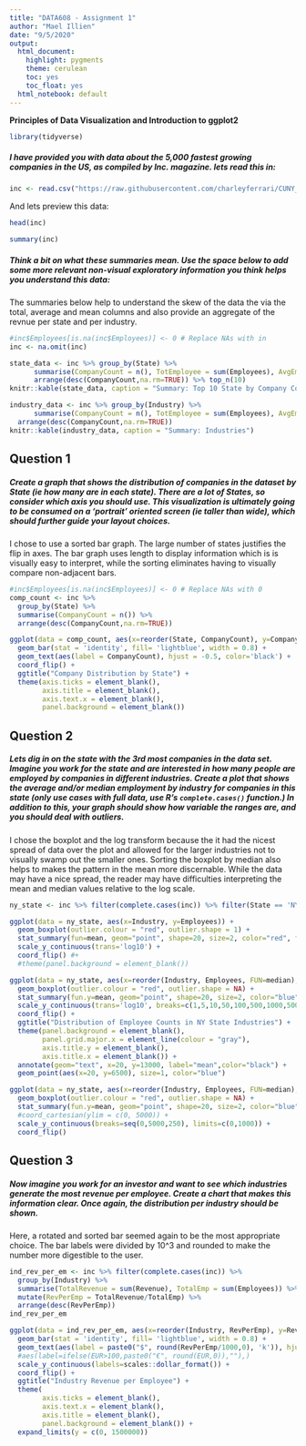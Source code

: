 ```yaml
---
title: "DATA608 - Assignment 1"
author: "Mael Illien"
date: "9/5/2020"
output:
  html_document: 
    highlight: pygments
    theme: cerulean
    toc: yes
    toc_float: yes
  html_notebook: default
---
```


**Principles of Data Visualization and Introduction to ggplot2**

```r
library(tidyverse)
```

##### I have provided you with data about the 5,000 fastest growing companies in the US, as compiled by Inc. magazine. lets read this in:

```r
inc <- read.csv("https://raw.githubusercontent.com/charleyferrari/CUNY_DATA_608/master/module1/Data/inc5000_data.csv", header= TRUE)
```

And lets preview this data:

```r
head(inc)
```
```r
summary(inc)
```

##### Think a bit on what these summaries mean. Use the space below to add some more relevant non-visual exploratory information you think helps you understand this data:

The summaries below help to understand the skew of the data the via the total, average and mean columns and also provide an aggregate of the revnue per state and per industry. 

```r
#inc$Employees[is.na(inc$Employees)] <- 0 # Replace NAs with in
inc <- na.omit(inc)

state_data <- inc %>% group_by(State) %>% 
      summarise(CompanyCount = n(), TotEmployee = sum(Employees), AvgEmployee = round(mean(Employees),2), StdEmployee = round(sd(Employees),2), SumRevenue_b = sum(Revenue)/(10^9)) %>% 
      arrange(desc(CompanyCount,na.rm=TRUE)) %>% top_n(10)
knitr::kable(state_data, caption = "Summary: Top 10 State by Company Count")
```

```r
industry_data <- inc %>% group_by(Industry) %>% 
      summarise(CompanyCount = n(), TotEmployee = sum(Employees), AvgEmployee = round(mean(Employees),2), StdEmployee = round(sd(Employees),2), SumRevenue_b = sum(Revenue)/(10^9)) %>% 
  arrange(desc(CompanyCount,na.rm=TRUE))
knitr::kable(industry_data, caption = "Summary: Industries")
```




## Question 1

##### Create a graph that shows the distribution of companies in the dataset by State (ie how many are in each state). There are a lot of States, so consider which axis you should use. This visualization is ultimately going to be consumed on a 'portrait' oriented screen (ie taller than wide), which should further guide your layout choices.

I chose to use a sorted bar graph. The large number of states justifies the flip in axes. The bar graph uses length to display information which is is visually easy to interpret, while the sorting eliminates having to visually compare non-adjacent bars. 

```r
#inc$Employees[is.na(inc$Employees)] <- 0 # Replace NAs with 0
comp_count <- inc %>% 
  group_by(State) %>% 
  summarise(CompanyCount = n()) %>% 
  arrange(desc(CompanyCount,na.rm=TRUE))
```

```r
ggplot(data = comp_count, aes(x=reorder(State, CompanyCount), y=CompanyCount)) + 
  geom_bar(stat = 'identity', fill= 'lightblue', width = 0.8) + 
  geom_text(aes(label = CompanyCount), hjust = -0.5, color='black') +
  coord_flip() + 
  ggtitle("Company Distribution by State") +
  theme(axis.ticks = element_blank(),
        axis.title = element_blank(),
        axis.text.x = element_blank(),
        panel.background = element_blank())
```

## Question 2

##### Lets dig in on the state with the 3rd most companies in the data set. Imagine you work for the state and are interested in how many people are employed by companies in different industries. Create a plot that shows the average and/or median employment by industry for companies in this state (only use cases with full data, use R's `complete.cases()` function.) In addition to this, your graph should show how variable the ranges are, and you should deal with outliers.

I chose the boxplot and the log transform because the it had the nicest spread of data over the plot and allowed for the larger industries not to visually swamp out the smaller ones. Sorting the boxplot by median also helps to makes the pattern in the mean more discernable. While the data may have a nice spread, the reader may have difficulties interpreting the mean and median values relative to the log scale.   

```r
ny_state <- inc %>% filter(complete.cases(inc)) %>% filter(State == 'NY') %>% arrange(desc(Employees))
```

```r
ggplot(data = ny_state, aes(x=Industry, y=Employees)) + 
  geom_boxplot(outlier.colour = "red", outlier.shape = 1) +
  stat_summary(fun=mean, geom="point", shape=20, size=2, color="red", fill="red") +
  scale_y_continuous(trans='log10') +
  coord_flip() #+
  #theme(panel.background = element_blank())
```

```r
ggplot(data = ny_state, aes(x=reorder(Industry, Employees, FUN=median), y=Employees)) + 
  geom_boxplot(outlier.colour = "red", outlier.shape = NA) +
  stat_summary(fun.y=mean, geom="point", shape=20, size=2, color="blue", fill="red", show.legend=TRUE) +
  scale_y_continuous(trans='log10', breaks=c(1,5,10,50,100,500,1000,5000)) +
  coord_flip() +
  ggtitle("Distribution of Employee Counts in NY State Industries") +
  theme(panel.background = element_blank(),
        panel.grid.major.x = element_line(colour = "gray"),
        axis.title.y = element_blank(),
        axis.title.x = element_blank()) +
  annotate(geom="text", x=20, y=13000, label="mean",color="black") +
  geom_point(aes(x=20, y=6500), size=1, color="blue")
```

```r
ggplot(data = ny_state, aes(x=reorder(Industry, Employees, FUN=median), y=Employees)) + 
  geom_boxplot(outlier.colour = "red", outlier.shape = NA) +
  stat_summary(fun.y=mean, geom="point", shape=20, size=2, color="blue", fill="red") +
  #coord_cartesian(ylim = c(0, 5000)) +
  scale_y_continuous(breaks=seq(0,5000,250), limits=c(0,1000)) +
  coord_flip()
```

## Question 3

##### Now imagine you work for an investor and want to see which industries generate the most revenue per employee. Create a chart that makes this information clear. Once again, the distribution per industry should be shown.

Here, a rotated and sorted bar seemed again to be the most appropriate choice. The bar labels were divided by 10^3 and rounded to make the number more digestible to the user. 

```r
ind_rev_per_em <- inc %>% filter(complete.cases(inc)) %>% 
  group_by(Industry) %>% 
  summarise(TotalRevenue = sum(Revenue), TotalEmp = sum(Employees)) %>% 
  mutate(RevPerEmp = TotalRevenue/TotalEmp) %>% 
  arrange(desc(RevPerEmp))
ind_rev_per_em
```

```r
ggplot(data = ind_rev_per_em, aes(x=reorder(Industry, RevPerEmp), y=RevPerEmp)) + 
  geom_bar(stat = 'identity', fill= 'lightblue', width = 0.8) + 
  geom_text(aes(label = paste0("$", round(RevPerEmp/1000,0), 'k')), hjust = -0.1, color='black') +
  #aes(label=ifelse(EUR>100,paste0("€", round(EUR,0)),""),)
  scale_y_continuous(labels=scales::dollar_format()) +
  coord_flip() + 
  ggtitle("Industry Revenue per Employee") +
  theme(
        axis.ticks = element_blank(),
        axis.text.x = element_blank(),
        axis.title = element_blank(),
        panel.background = element_blank()) +
  expand_limits(y = c(0, 1500000))

```

